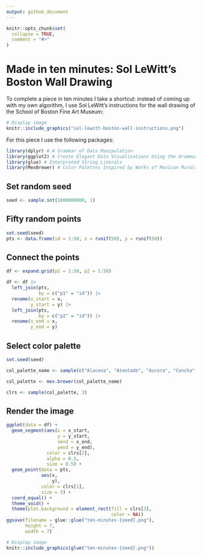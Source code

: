 ```yaml
---
output: github_document
---
```


<!-- README.md is generated from README.Rmd. Please edit that file -->

```r
knitr::opts_chunk$set(
  collapse = TRUE,
  comment = "#>"
)
```

# Made in ten minutes: Sol LeWitt's Boston Wall Drawing

<!-- badges: start -->
<!-- badges: end -->

To complete a piece in ten minutes I take a shortcut: instead of coming up with my own algorithm, I use Sol LeWitt's instructions for the wall drawing of the School of Boston Fine Art Museum:

```r
# Display image
knitr::include_graphics("sol-lewitt-boston-wall-instructions.png")
```
<!--[](sol-lewitt-boston-wall-instructions.png)-->

For this piece I use the following packages:
```r
library(dplyr) # A Grammar of Data Manipulation
library(ggplot2) # Create Elegant Data Visualisations Using the Grammar of Graphics
library(glue) # Interpreted String Literals
library(MexBrewer) # Color Palettes Inspired by Works of Mexican Muralists 
```

## Set random seed

```r
seed <- sample.int(1000000000, 1)
```

## Fifty random points

```r
set.seed(seed)
pts <- data.frame(id = 1:50, x = runif(50), y = runif(50))
```

## Connect the points

```r
df <- expand.grid(p1 = 1:50, p2 = 1:50)
```

```r
df <- df |>
  left_join(pts,
            by = c("p1" = "id")) |>
  rename(x_start = x,
         y_start = y) |>
  left_join(pts,
            by = c("p2" = "id")) |>
  rename(x_end = x,
         y_end = y)
```

## Select color palette

```r
set.seed(seed)

col_palette_name <- sample(c("Alacena", "Atentado", "Aurora", "Concha", "Frida", "Huida", "Maiz", "Ofrenda", "Revolucion", "Ronda", "Taurus1", "Taurus2", "Tierra", "Vendedora"), 1)

col_palette <- mex.brewer(col_palette_name)

clrs <- sample(col_palette, 3)
```

## Render the image

```r
ggplot(data = df) +
  geom_segment(aes(x = x_start,
                   y = y_start,
                   xend = x_end,
                   yend = y_end),
               color = clrs[2],
               alpha = 0.5,
               size = 0.5) +
  geom_point(data = pts,
             aes(x,
                 y),
             color = clrs[1],
             size = 5) +
  coord_equal() +
  theme_void() +
  theme(plot.background = element_rect(fill = clrs[3],
                                       color = NA))
ggsave(filename = glue::glue("ten-minutes-{seed}.png"),
       height = 7,
       width = 7)
```

```r
# Display image
knitr::include_graphics(glue("ten-minutes-{seed}.png"))
```
